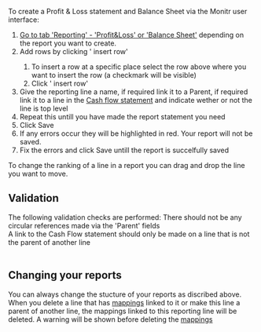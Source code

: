 

To create a Profit & Loss statement and Balance Sheet via the Monitr user interface:
1. [Go to tab 'Reporting' - 'Profit&Loss' or 'Balance Sheet'](https://app.monitr.be/dashboard/organisations/entities/definitions/mapping) depending on the report you want to create.
1. Add rows by clicking '<Icon iconName="AddLink" /> insert row'
    1. To insert a row at a specific place select the row above where you want to insert the row (a checkmark will be visible)
    1. Click '<Icon iconName="AddLink" /> insert row'
1. Give the reporting line a name, if required link it to a Parent, if required link it to a line in the [Cash flow statement](./cash-flow) and indicate wether or not the line is top level
1. Repeat this untill you have made the report statement you need
1. Click <PrimaryButton>Save</PrimaryButton>
1. If any errors occur they will be highlighted in red. Your report will not be saved.
1. Fix the errors and click <PrimaryButton>Save</PrimaryButton> untill the report is succelfully saved

To change the ranking of a line in a report you can drag and drop the line you want to move.

## Validation 
The following validation checks are performed:
<Icon iconName="SkypeCheck"/> There should not be any circular references made via the 'Parent' fields <br />
<Icon iconName="SkypeCheck"/> A link to the Cash Flow statement should only be made on a line that is not the parent of another line <br />
<br />

## Changing your reports
You can always change the stucture of your reports as discribed above.
When you delete a line that has [mappings](./mapping) linked to it or make this line a parent of another line, the mappings linked to this reporting line will be deleted.
A warning will be shown before deleting the [mappings](./mapping)
